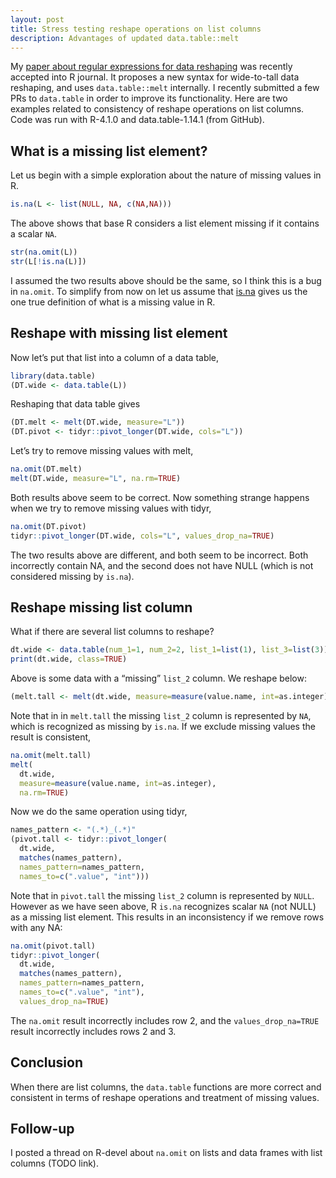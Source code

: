 ```yaml
---
layout: post
title: Stress testing reshape operations on list columns
description: Advantages of updated data.table::melt
---
```


My [paper about regular expressions for data
reshaping](https://github.com/tdhock/nc-article) was recently accepted
into R journal. It proposes a new syntax for wide-to-tall data
reshaping, and uses `data.table::melt` internally. I recently
submitted a few PRs to `data.table` in order to improve its
functionality. Here are two examples related to consistency of reshape
operations on list columns. Code was run with R-4.1.0 and
data.table-1.14.1 (from GitHub).

## What is a missing list element?

Let us begin with a simple exploration about the nature of missing
values in R.

```r
is.na(L <- list(NULL, NA, c(NA,NA)))
```

The above shows that base R considers a list element missing if it
contains a scalar `NA`. 

```r
str(na.omit(L))
str(L[!is.na(L)])
```

I assumed the two results above should be the same, so I think this is
a bug in `na.omit`. To simplify from now on let us assume that
[is.na](https://github.com/wch/r-source/blob/b560647e74459fa2f40262dcaf1abf171c197efc/src/main/coerce.c#L2247-L2271)
gives us the one true definition of what is a missing value in R. 

## Reshape with missing list element

Now let's put that list into a column of a data table,

```r
library(data.table)
(DT.wide <- data.table(L))
```

Reshaping that data table gives

```r
(DT.melt <- melt(DT.wide, measure="L"))
(DT.pivot <- tidyr::pivot_longer(DT.wide, cols="L"))
```

Let's try to remove missing values with melt,

```r
na.omit(DT.melt)
melt(DT.wide, measure="L", na.rm=TRUE)
```

Both results above seem to be correct. Now something strange happens
when we try to remove missing values with tidyr,

```r
na.omit(DT.pivot)
tidyr::pivot_longer(DT.wide, cols="L", values_drop_na=TRUE)
```

The two results above are different, and both seem to be
incorrect. Both incorrectly contain NA, and the second does not have
NULL (which is not considered missing by `is.na`).

## Reshape missing list column

What if there are several list columns to reshape?

```r
dt.wide <- data.table(num_1=1, num_2=2, list_1=list(1), list_3=list(3))
print(dt.wide, class=TRUE)
```

Above is some data with a "missing" `list_2` column. We reshape below:

```r
(melt.tall <- melt(dt.wide, measure=measure(value.name, int=as.integer)))
```

Note that in in `melt.tall` the missing `list_2` column is represented
by `NA`, which is recognized as missing by `is.na`. If we exclude
missing values the result is consistent,

```r
na.omit(melt.tall)
melt(
  dt.wide,
  measure=measure(value.name, int=as.integer),
  na.rm=TRUE)
```

Now we do the same operation using tidyr,

```r
names_pattern <- "(.*)_(.*)"
(pivot.tall <- tidyr::pivot_longer(
  dt.wide,
  matches(names_pattern),
  names_pattern=names_pattern,
  names_to=c(".value", "int")))
```

Note that in `pivot.tall` the missing `list_2` column is represented
by `NULL`.  However as we have seen above, R `is.na` recognizes scalar
`NA` (not NULL) as a missing list element. This results in an
inconsistency if we remove rows with any NA:

```r
na.omit(pivot.tall)
tidyr::pivot_longer(
  dt.wide,
  matches(names_pattern),
  names_pattern=names_pattern,
  names_to=c(".value", "int"),
  values_drop_na=TRUE)
```

The `na.omit` result incorrectly includes row 2, and the
`values_drop_na=TRUE` result incorrectly includes rows 2 and 3.

## Conclusion

When there are list columns, the `data.table` functions are more
correct and consistent in terms of reshape operations and treatment of
missing values.

## Follow-up

I posted a thread on R-devel about `na.omit` on lists and data frames
with list columns (TODO link).

